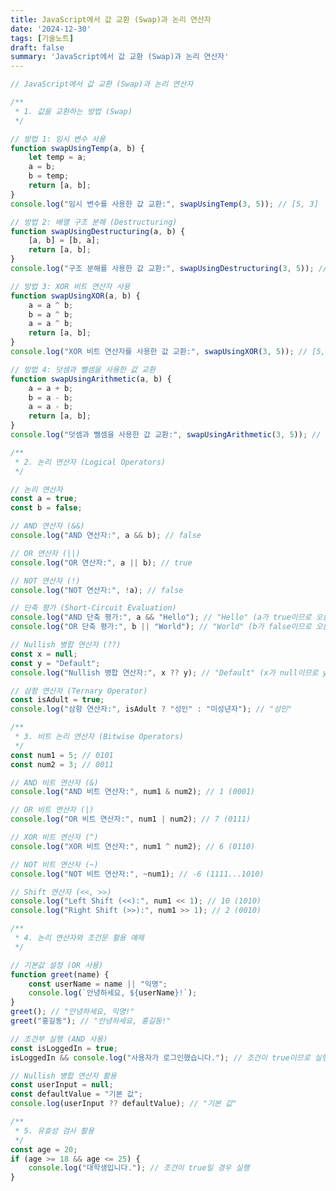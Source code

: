 ```yaml
---
title: JavaScript에서 값 교환 (Swap)과 논리 연산자
date: '2024-12-30'
tags: [기술노트]
draft: false
summary: 'JavaScript에서 값 교환 (Swap)과 논리 연산자'
---
```


```jsx
// JavaScript에서 값 교환 (Swap)과 논리 연산자

/**
 * 1. 값을 교환하는 방법 (Swap)
 */

// 방법 1: 임시 변수 사용
function swapUsingTemp(a, b) {
    let temp = a;
    a = b;
    b = temp;
    return [a, b];
}
console.log("임시 변수를 사용한 값 교환:", swapUsingTemp(3, 5)); // [5, 3]

// 방법 2: 배열 구조 분해 (Destructuring)
function swapUsingDestructuring(a, b) {
    [a, b] = [b, a];
    return [a, b];
}
console.log("구조 분해를 사용한 값 교환:", swapUsingDestructuring(3, 5)); // [5, 3]

// 방법 3: XOR 비트 연산자 사용
function swapUsingXOR(a, b) {
    a = a ^ b;
    b = a ^ b;
    a = a ^ b;
    return [a, b];
}
console.log("XOR 비트 연산자를 사용한 값 교환:", swapUsingXOR(3, 5)); // [5, 3]

// 방법 4: 덧셈과 뺄셈을 사용한 값 교환
function swapUsingArithmetic(a, b) {
    a = a + b;
    b = a - b;
    a = a - b;
    return [a, b];
}
console.log("덧셈과 뺄셈을 사용한 값 교환:", swapUsingArithmetic(3, 5)); // [5, 3]

/**
 * 2. 논리 연산자 (Logical Operators)
 */

// 논리 연산자
const a = true;
const b = false;

// AND 연산자 (&&)
console.log("AND 연산자:", a && b); // false

// OR 연산자 (||)
console.log("OR 연산자:", a || b); // true

// NOT 연산자 (!)
console.log("NOT 연산자:", !a); // false

// 단축 평가 (Short-Circuit Evaluation)
console.log("AND 단축 평가:", a && "Hello"); // "Hello" (a가 true이므로 오른쪽 값 반환)
console.log("OR 단축 평가:", b || "World"); // "World" (b가 false이므로 오른쪽 값 반환)

// Nullish 병합 연산자 (??)
const x = null;
const y = "Default";
console.log("Nullish 병합 연산자:", x ?? y); // "Default" (x가 null이므로 y 반환)

// 삼항 연산자 (Ternary Operator)
const isAdult = true;
console.log("삼항 연산자:", isAdult ? "성인" : "미성년자"); // "성인"

/**
 * 3. 비트 논리 연산자 (Bitwise Operators)
 */
const num1 = 5; // 0101
const num2 = 3; // 0011

// AND 비트 연산자 (&)
console.log("AND 비트 연산자:", num1 & num2); // 1 (0001)

// OR 비트 연산자 (|)
console.log("OR 비트 연산자:", num1 | num2); // 7 (0111)

// XOR 비트 연산자 (^)
console.log("XOR 비트 연산자:", num1 ^ num2); // 6 (0110)

// NOT 비트 연산자 (~)
console.log("NOT 비트 연산자:", ~num1); // -6 (1111...1010)

// Shift 연산자 (<<, >>)
console.log("Left Shift (<<):", num1 << 1); // 10 (1010)
console.log("Right Shift (>>):", num1 >> 1); // 2 (0010)

/**
 * 4. 논리 연산자와 조건문 활용 예제
 */

// 기본값 설정 (OR 사용)
function greet(name) {
    const userName = name || "익명";
    console.log(`안녕하세요, ${userName}!`);
}
greet(); // "안녕하세요, 익명!"
greet("홍길동"); // "안녕하세요, 홍길동!"

// 조건부 실행 (AND 사용)
const isLoggedIn = true;
isLoggedIn && console.log("사용자가 로그인했습니다."); // 조건이 true이므로 실행

// Nullish 병합 연산자 활용
const userInput = null;
const defaultValue = "기본 값";
console.log(userInput ?? defaultValue); // "기본 값"

/**
 * 5. 유효성 검사 활용
 */
const age = 20;
if (age >= 18 && age <= 25) {
    console.log("대학생입니다."); // 조건이 true일 경우 실행
}

```
